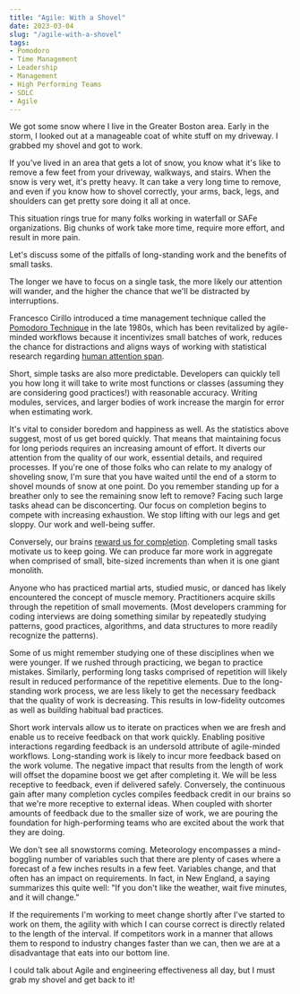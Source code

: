 ```yaml
---
title: "Agile: With a Shovel"
date: 2023-03-04
slug: "/agile-with-a-shovel"
tags:
- Pomodoro
- Time Management
- Leadership
- Management
- High Performing Teams
- SDLC
- Agile
---
```


We got some snow where I live in the Greater Boston area. 
Early in the storm, I looked out at a manageable coat of white stuff on my driveway. 
I grabbed my shovel and got to work.


If you've lived in an area that gets a lot of snow, 
you know what it's like to remove a few feet from your driveway, walkways, and stairs. 
When the snow is very wet, it's pretty heavy. 
It can take a very long time to remove, and even if you know how to shovel correctly, 
your arms, back, legs, and shoulders can get pretty sore doing it all at once.

This situation rings true for many folks working in waterfall or SAFe organizations. 
Big chunks of work take more time, require more effort, and result in more pain.

Let's discuss some of the pitfalls of long-standing work and the benefits of small tasks.

The longer we have to focus on a single task, the more likely our attention will wander, and the higher the chance that we'll be distracted by interruptions.

Francesco Cirillo introduced a time management technique called the [Pomodoro Technique](https://en.wikipedia.org/wiki/Pomodoro_Technique) in the late 1980s, which has been revitalized by agile-minded workflows because it incentivizes small batches of work, reduces the chance for distractions and aligns ways of working with statistical research regarding [human attention span](https://www.crossrivertherapy.com/average-human-attention-span).

Short, simple tasks are also more predictable. Developers can quickly tell you how long it will take to write most functions or classes (assuming they are considering good practices!) with reasonable accuracy. Writing modules, services, and larger bodies of work increase the margin for error when estimating work.

It's vital to consider boredom and happiness as well. As the statistics above suggest, most of us get bored quickly. That means that maintaining focus for long periods requires an increasing amount of effort. It diverts our attention from the quality of our work, essential details, and required processes. If you're one of those folks who can relate to my analogy of shoveling snow, I'm sure that you have waited until the end of a storm to shovel mounds of snow at one point. Do you remember standing up for a breather only to see the remaining snow left to remove? Facing such large tasks ahead can be disconcerting. Our focus on completion begins to compete with increasing exhaustion. We stop lifting with our legs and get sloppy. Our work and well-being suffer.

Conversely, our brains [reward us for completion](https://facilethings.com/blog/en/micro-tasks). Completing small tasks motivate us to keep going. We can produce far more work in aggregate when comprised of small, bite-sized increments than when it is one giant monolith.

Anyone who has practiced martial arts, studied music, or danced has likely encountered the concept of muscle memory. Practitioners acquire skills through the repetition of small movements. (Most developers cramming for coding interviews are doing something similar by repeatedly studying patterns, good practices, algorithms, and data structures to more readily recognize the patterns).

Some of us might remember studying one of these disciplines when we were younger. If we rushed through practicing, we began to practice mistakes. Similarly, performing long tasks comprised of repetition will likely result in reduced performance of the repetitive elements. Due to the long-standing work process, we are less likely to get the necessary feedback that the quality of work is decreasing. This results in low-fidelity outcomes as well as building habitual bad practices.

Short work intervals allow us to iterate on practices when we are fresh and enable us to receive feedback on that work quickly. Enabling positive interactions regarding feedback is an undersold attribute of agile-minded workflows. Long-standing work is likely to incur more feedback based on the work volume. The negative impact that results from the length of work will offset the dopamine boost we get after completing it. We will be less receptive to feedback, even if delivered safely. Conversely, the continuous gain after many completion cycles compiles feedback credit in our brains so that we're more receptive to external ideas. When coupled with shorter amounts of feedback due to the smaller size of work, we are pouring the foundation for high-performing teams who are excited about the work that they are doing.

We don't see all snowstorms coming. Meteorology encompasses a mind-boggling number of variables such that there are plenty of cases where a forecast of a few inches results in a few feet. Variables change, and that often has an impact on requirements. In fact, in New England, a saying summarizes this quite well: "If you don't like the weather, wait five minutes, and it will change."

If the requirements I'm working to meet change shortly after I've started to work on them, the agility with which I can course correct is directly related to the length of the interval. If competitors work in a manner that allows them to respond to industry changes faster than we can, then we are at a disadvantage that eats into our bottom line.

I could talk about Agile and engineering effectiveness all day, but I must grab my shovel and get back to it!